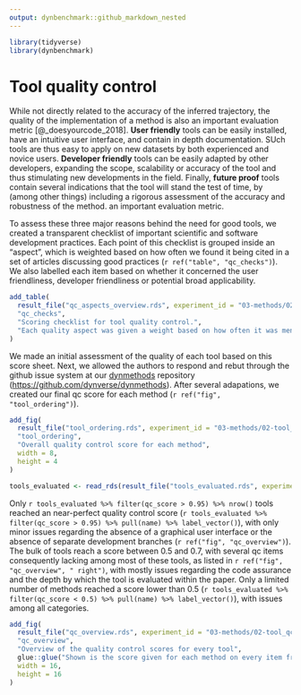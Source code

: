 ```yaml
---
output: dynbenchmark::github_markdown_nested
---
```


```r
library(tidyverse)
library(dynbenchmark)
```

# Tool quality control

While not directly related to the accuracy of the inferred trajectory, the quality of the implementation of a method is also an important evaluation metric [@_doesyourcode_2018]. **User friendly** tools can be easily installed, have an intuitive user interface, and contain in depth documentation. SUch tools are thus easy to apply on new datasets by both experienced and novice users. **Developer friendly** tools can be easily adapted by other developers, expanding the scope, scalability or accuracy of the tool and thus stimulating new developments in the field. Finally, **future proof** tools contain several indications that the tool will stand the test of time, by (among other things) including a rigorous assessment of the accuracy and robustness of the method. an important evaluation metric. 

To assess these three major reasons behind the need for good tools, we created a transparent checklist of important scientific and software development practices. Each point of this checklist is grouped inside an "aspect", which is weighted based on how often we found it being cited in a set of articles discussing good practices (`r ref("table", "qc_checks")`). We also labelled each item based on whether it concerned the user friendliness, developer friendliness or potential broad applicability.

```r
add_table(
  result_file("qc_aspects_overview.rds", experiment_id = "03-methods/02-tool_qc"),
  "qc_checks",
  "Scoring checklist for tool quality control.",
  "Each quality aspect was given a weight based on how often it was mentioned in a set of articles discussing best practices for tool development."
)
```

We made an initial assessment of the quality of each tool based on this score sheet. Next, we allowed the authors to respond and rebut through the github issue system at our [dynmethods](https://github.com/dynverse/dynmethods) repository ([https://github.com/dynverse/dynmethods](https://github.com/dynverse/dynmethods)). After several adapations, we created our final qc score for each method (`r ref("fig", "tool_ordering")`).

```r
add_fig(
  result_file("tool_ordering.rds", experiment_id = "03-methods/02-tool_qc"),
  "tool_ordering",
  "Overall quality control score for each method",
  width = 8,
  height = 4
)
```

```r
tools_evaluated <- read_rds(result_file("tools_evaluated.rds", experiment_id = "03-methods"))
```

Only `r tools_evaluated %>% filter(qc_score > 0.95) %>% nrow()` tools reached an near-perfect quality control score (`r tools_evaluated %>% filter(qc_score > 0.95) %>% pull(name) %>% label_vector()`), with only minor issues regarding the absence of a graphical user interface or the absence of separate development branches (`r ref("fig", "qc_overview")`). The bulk of tools reach a score between 0.5 and 0.7, with several qc items consequently lacking among most of these tools, as listed in `r ref("fig", "qc_overview", " right")`, with mostly issues regarding the code assurance and the depth by which the tool is evaluated within the paper. Only a limited number of methods reached a score lower than 0.5 (`r tools_evaluated %>% filter(qc_score < 0.5) %>% pull(name) %>% label_vector()`), with issues among all categories.

```r
add_fig(
  result_file("qc_overview.rds", experiment_id = "03-methods/02-tool_qc"),
  "qc_overview",
  "Overview of the quality control scores for every tool",
  glue::glue("Shown is the score given for each method on every item from our quality control score sheet. Each aspect of the quality control was part of a category, and each category was weighted so that it contributed equally to the final quality score. Within each category, each aspect also received a weight depending on how often it was mentioned in a set of papers discussing good practices in tool development and evaluation. This is represented in the plot as the height on the y-axis. Top: Average QC score for each method. Right: The average score of each quality control item. Shown into more detail are those items which had an average score lower than 0.5."),
  width = 16,
  height = 16
)
```